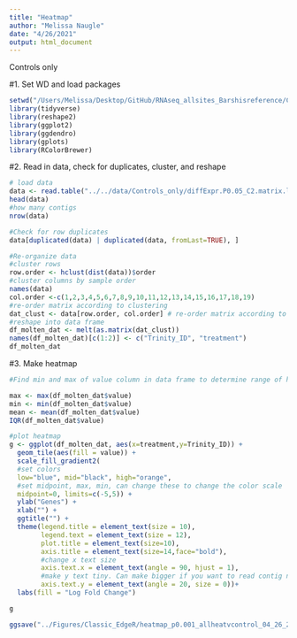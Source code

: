 ```yaml
---
title: "Heatmap"
author: "Melissa Naugle"
date: "4/26/2021"
output: html_document
---
```


Controls only 

#1. Set WD and load packages

```r
setwd("/Users/Melissa/Desktop/GitHub/RNAseq_allsites_Barshisreference/Controls_only/")
library(tidyverse) 
library(reshape2)  
library(ggplot2)   
library(ggdendro)
library(gplots)
library(RColorBrewer)
```

#2. Read in data, check for duplicates, cluster, and reshape 

```r
# load data
data <- read.table("../../data/Controls_only/diffExpr.P0.05_C2.matrix.log2.centered.dat", header=TRUE, sep = "\t")
head(data)
#how many contigs
nrow(data) 

#Check for row duplicates
data[duplicated(data) | duplicated(data, fromLast=TRUE), ]

#Re-organize data 
#cluster rows
row.order <- hclust(dist(data))$order 
#cluster columns by sample order 
names(data)
col.order <-c(1,2,3,4,5,6,7,8,9,10,11,12,13,14,15,16,17,18,19)
#re-order matrix according to clustering
dat_clust <- data[row.order, col.order] # re-order matrix according to clustering
#reshape into data frame
df_molten_dat <- melt(as.matrix(dat_clust)) 
names(df_molten_dat)[c(1:2)] <- c("Trinity_ID", "treatment")
df_molten_dat
```

#3. Make heatmap

```r
#Find min and max of value column in data frame to determine range of heatmap

max <- max(df_molten_dat$value)
min <- min(df_molten_dat$value)
mean <- mean(df_molten_dat$value)
IQR(df_molten_dat$value)

#plot heatmap
g <- ggplot(df_molten_dat, aes(x=treatment,y=Trinity_ID)) +
  geom_tile(aes(fill = value)) +
  scale_fill_gradient2(
  #set colors
  low="blue", mid="black", high="orange", 
  #set midpoint, max, min, can change these to change the color scale
  midpoint=0, limits=c(-5,5)) + 
  ylab("Genes") +
  xlab("") +
  ggtitle("") +
  theme(legend.title = element_text(size = 10),
        legend.text = element_text(size = 12),
        plot.title = element_text(size=10),
        axis.title = element_text(size=14,face="bold"),
        #change x text size
        axis.text.x = element_text(angle = 90, hjust = 1),
        #make y text tiny. Can make bigger if you want to read contig names
        axis.text.y = element_text(angle = 20, size = 0))+
  labs(fill = "Log Fold Change")

g

ggsave("../Figures/Classic_EdgeR/heatmap_p0.001_allheatvcontrol_04_26_21_smallerlimits.png",plot=g)
```

